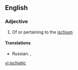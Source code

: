 ==English==

===Adjective===
{{en-adj}}

# Of or pertaining to the [[ischium]]

====Translations====
{{trans-top|of or pertaining to the ischium}}
* Russian: {{t|ru|седалищный|tr=sedálishchnyj|sc=Cyrl}},  {{t|ru|ишиасный|tr=ishiásnyj|sc=Cyrl}}
{{trans-mid}}
{{trans-bottom}}

[[vi:ischiatic]]